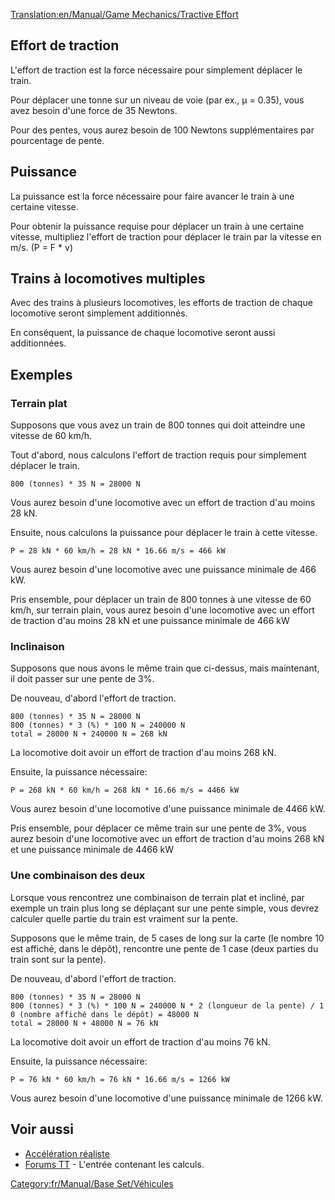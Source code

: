 [[Translation:en/Manual/Game Mechanics/Tractive Effort]]

== Effort de traction ==

L'effort de traction est la force nécessaire pour simplement déplacer le train.

Pour déplacer une tonne sur un niveau de voie (par ex., µ = 0.35), vous avez besoin d'une force de 35 Newtons.

Pour des pentes, vous aurez besoin de 100 Newtons supplémentaires par pourcentage de pente.

== Puissance ==

La puissance est la force nécessaire pour faire avancer le train à une certaine vitesse.

Pour obtenir la puissance requise pour déplacer un train à une certaine vitesse, multipliez l'effort de traction pour déplacer le train par la vitesse en  m/s. (P = F * v)

== Trains à locomotives multiples ==

Avec des trains à plusieurs locomotives, les efforts de traction de chaque locomotive seront simplement additionnés.

En conséquent, la puissance de chaque locomotive seront aussi additionnées.

== Exemples ==
=== Terrain plat ===
Supposons que vous avez un train de 800 tonnes qui doit atteindre une vitesse de 60 km/h.

Tout d'abord, nous calculons l'effort de traction requis pour simplement déplacer le train.

 800 (tonnes) * 35 N = 28000 N

Vous aurez besoin d'une locomotive avec un effort de traction d'au moins 28 kN.

Ensuite, nous calculons la puissance pour déplacer le train à cette vitesse.

 P = 28 kN * 60 km/h = 28 kN * 16.66 m/s = 466 kW

Vous aurez besoin d'une locomotive avec une puissance minimale de 466 kW.

Pris ensemble, pour déplacer un train de 800 tonnes à une vitesse de 60 km/h, sur terrain plain, vous aurez besoin d'une locomotive avec un effort de traction d'au moins 28 kN et une puissance minimale de 466 kW

=== Inclinaison ===
Supposons que nous avons le même train que ci-dessus, mais maintenant, il doit passer sur une pente de 3%.

De nouveau, d'abord l'effort de traction.

 800 (tonnes) * 35 N = 28000 N
 800 (tonnes) * 3 (%) * 100 N = 240000 N
 total = 28000 N + 240000 N = 268 kN

La locomotive doit avoir un effort de traction d'au moins 268 kN.

Ensuite, la puissance nécessaire:

 P = 268 kN * 60 km/h = 268 kN * 16.66 m/s = 4466 kW

Vous aurez besoin d'une locomotive d'une puissance minimale de 4466 kW.

Pris ensemble, pour déplacer ce même train sur une pente de 3%, vous aurez besoin d'une locomotive avec un effort de traction d'au moins 268 kN et une puissance minimale de 4466 kW

=== Une combinaison des deux ===
Lorsque vous rencontrez une combinaison de terrain plat et incliné, par exemple un train plus long se déplaçant sur une pente simple, vous devrez calculer quelle partie du train est vraiment sur la pente.

Supposons que le même train, de 5 cases de long sur la carte (le nombre 10 est affiché, dans le dépôt), rencontre une pente de 1 case (deux parties du train sont sur la pente).

De nouveau, d'abord l'effort de traction.

 800 (tonnes) * 35 N = 28000 N
 800 (tonnes) * 3 (%) * 100 N = 240000 N * 2 (longueur de la pente) / 10 (nombre affiché dans le dépôt) = 48000 N
 total = 28000 N + 48000 N = 76 kN

La locomotive doit avoir un effort de traction d'au moins 76 kN.

Ensuite, la puissance nécessaire:

 P = 76 kN * 60 km/h = 76 kN * 16.66 m/s = 1266 kW

Vous aurez besoin d'une locomotive d'une puissance minimale de 1266 kW.

== Voir aussi ==
* [[fr/Archive/Manual/Settings/Accélération réaliste|Accélération réaliste]]
* [http://www.tt-forums.net/viewtopic.php?p=751674#p751674 Forums TT] - L'entrée contenant les calculs.


[[Category:fr/Manual/Base Set/Véhicules]]